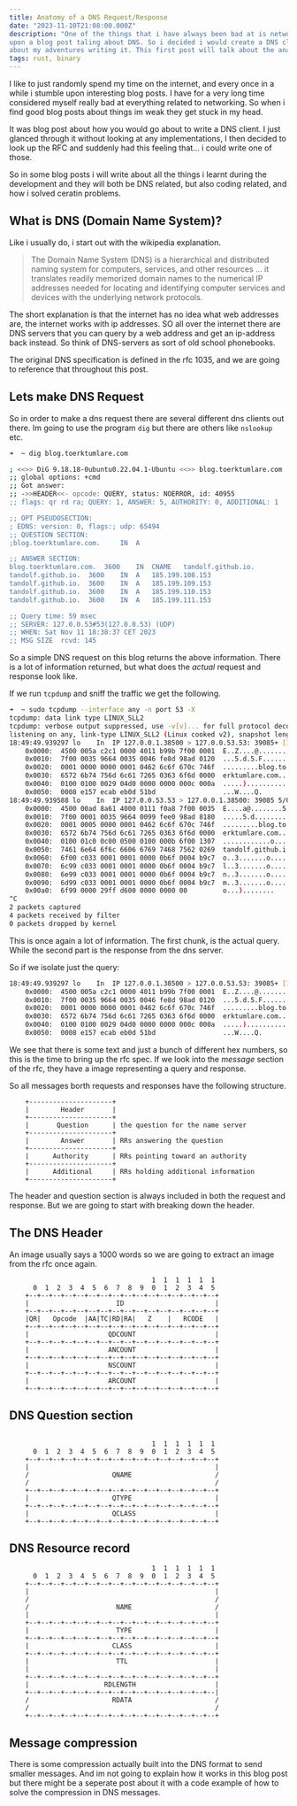 ```yaml
---
title: Anatomy of a DNS Request/Response
date: "2023-11-10T21:08:00.000Z"
description: "One of the things that i have always been bad at is networking, and i during my _interneting_ i stumbled
upon a blog post taling about DNS. So i decided i would create a DNS client in Rust. SO might write a couple of post
about my adventures writing it. This first post will talk about the anatomy."
tags: rust, binary
---
```


I like to just randomly spend my time on the internet, and every once in a while i stumble upon interesting blog posts.
I have for a very long time considered myself really bad at everything related to networking. So when i find good blog
posts about things im weak they get stuck in my head.

It was blog post about how you would go about to write a DNS client. I just glanced through it without looking at any
implementations, I then decided to look up the RFC and suddenly had this feeling that... i could write one of
those.

So in some blog posts i will write about all the things i learnt during the development and they will both be DNS
related, but also coding related, and how i solved ceratin problems.

## What is DNS (Domain Name System)?

Like i usually do, i start out with the wikipedia explanation.

<Blockquote source="wikipedia">
The Domain Name System (DNS) is a hierarchical and distributed naming system for computers, services, and other
resources ... it translates readily memorized domain names to the numerical IP addresses needed for locating and
identifying computer services and devices with the underlying network protocols.
</Blockquote>

The short explanation is that the internet has no idea what web addresses are, the internet works with ip addresses. SO all over the internet there are DNS servers that you can query by a web address and get an ip-address back instead. So think of DNS-servers as sort of old school phonebooks.

The original DNS specification is defined in the rfc 1035, and we are going to reference that throughout this post.

## Lets make DNS Request

So in order to make a dns request there are several different dns clients out there. Im going to use the program `dig` but there are others like `nslookup` etc.

```bash
➜  ~ dig blog.toerktumlare.com

; <<>> DiG 9.18.18-0ubuntu0.22.04.1-Ubuntu <<>> blog.toerktumlare.com
;; global options: +cmd
;; Got answer:
;; ->>HEADER<<- opcode: QUERY, status: NOERROR, id: 40955
;; flags: qr rd ra; QUERY: 1, ANSWER: 5, AUTHORITY: 0, ADDITIONAL: 1

;; OPT PSEUDOSECTION:
; EDNS: version: 0, flags:; udp: 65494
;; QUESTION SECTION:
;blog.toerktumlare.com.		IN	A

;; ANSWER SECTION:
blog.toerktumlare.com.	3600	IN	CNAME	tandolf.github.io.
tandolf.github.io.	3600	IN	A	185.199.108.153
tandolf.github.io.	3600	IN	A	185.199.109.153
tandolf.github.io.	3600	IN	A	185.199.110.153
tandolf.github.io.	3600	IN	A	185.199.111.153

;; Query time: 59 msec
;; SERVER: 127.0.0.53#53(127.0.0.53) (UDP)
;; WHEN: Sat Nov 11 18:38:37 CET 2023
;; MSG SIZE  rcvd: 145
```

So a simple DNS request on this blog returns the above information. There is a lot of information returned, but what does the _actual_ request and response look like.

If we run `tcpdump` and sniff the traffic we get the following.

```bash
➜  ~ sudo tcpdump --interface any -n port 53 -X
tcpdump: data link type LINUX_SLL2
tcpdump: verbose output suppressed, use -v[v]... for full protocol decode
listening on any, link-type LINUX_SLL2 (Linux cooked v2), snapshot length 262144 bytes
18:49:49.939297 lo    In  IP 127.0.0.1.38500 > 127.0.0.53.53: 39085+ [1au] A? blog.toerktumlare.com. (62)
	0x0000:  4500 005a c2c1 0000 4011 b99b 7f00 0001  E..Z....@.......
	0x0010:  7f00 0035 9664 0035 0046 fe8d 98ad 0120  ...5.d.5.F......
	0x0020:  0001 0000 0000 0001 0462 6c6f 670c 746f  .........blog.to
	0x0030:  6572 6b74 756d 6c61 7265 0363 6f6d 0000  erktumlare.com..
	0x0040:  0100 0100 0029 04d0 0000 0000 000c 000a  .....)..........
	0x0050:  0008 e157 ecab eb0d 51bd                 ...W....Q.
18:49:49.939588 lo    In  IP 127.0.0.53.53 > 127.0.0.1.38500: 39085 5/0/1 CNAME tandolf.github.io., A 185.199.108.153, A 185.199.110.153, A 185.199.109.153, A 185.199.111.153 (145)
	0x0000:  4500 00ad 8a61 4000 0111 f0a8 7f00 0035  E....a@........5
	0x0010:  7f00 0001 0035 9664 0099 fee0 98ad 8180  .....5.d........
	0x0020:  0001 0005 0000 0001 0462 6c6f 670c 746f  .........blog.to
	0x0030:  6572 6b74 756d 6c61 7265 0363 6f6d 0000  erktumlare.com..
	0x0040:  0100 01c0 0c00 0500 0100 000b 6f00 1307  ............o...
	0x0050:  7461 6e64 6f6c 6606 6769 7468 7562 0269  tandolf.github.i
	0x0060:  6f00 c033 0001 0001 0000 0b6f 0004 b9c7  o..3.......o....
	0x0070:  6c99 c033 0001 0001 0000 0b6f 0004 b9c7  l..3.......o....
	0x0080:  6e99 c033 0001 0001 0000 0b6f 0004 b9c7  n..3.......o....
	0x0090:  6d99 c033 0001 0001 0000 0b6f 0004 b9c7  m..3.......o....
	0x00a0:  6f99 0000 29ff d600 0000 0000 00         o...)........
^C
2 packets captured
4 packets received by filter
0 packets dropped by kernel
```

This is once again a lot of information. The first chunk, is the actual query. While the second part is the response from the dns server.

So if we isolate just the query:

```bash
18:49:49.939297 lo    In  IP 127.0.0.1.38500 > 127.0.0.53.53: 39085+ [1au] A? blog.toerktumlare.com. (62)
	0x0000:  4500 005a c2c1 0000 4011 b99b 7f00 0001  E..Z....@.......
	0x0010:  7f00 0035 9664 0035 0046 fe8d 98ad 0120  ...5.d.5.F......
	0x0020:  0001 0000 0000 0001 0462 6c6f 670c 746f  .........blog.to
	0x0030:  6572 6b74 756d 6c61 7265 0363 6f6d 0000  erktumlare.com..
	0x0040:  0100 0100 0029 04d0 0000 0000 000c 000a  .....)..........
	0x0050:  0008 e157 ecab eb0d 51bd                 ...W....Q.
```

We see that there is some text and just a bunch of different hex numbers, so this is the time to bring up the rfc spec. If we look into the _message_ section of the rfc, they have a image representing a query and response.

So all messages borth requests and responses have the following structure.

```
    +---------------------+
    |        Header       |
    +---------------------+
    |       Question      | the question for the name server
    +---------------------+
    |        Answer       | RRs answering the question
    +---------------------+
    |      Authority      | RRs pointing toward an authority
    +---------------------+
    |      Additional     | RRs holding additional information
    +---------------------+
```

The header and question section is always included in both the request and response. But we are going to start with breaking down the header.

## The DNS Header

An image usually says a 1000 words so we are going to extract an image from the rfc once again.

```
                                    1  1  1  1  1  1
      0  1  2  3  4  5  6  7  8  9  0  1  2  3  4  5
    +--+--+--+--+--+--+--+--+--+--+--+--+--+--+--+--+
    |                      ID                       |
    +--+--+--+--+--+--+--+--+--+--+--+--+--+--+--+--+
    |QR|   Opcode  |AA|TC|RD|RA|   Z    |   RCODE   |
    +--+--+--+--+--+--+--+--+--+--+--+--+--+--+--+--+
    |                    QDCOUNT                    |
    +--+--+--+--+--+--+--+--+--+--+--+--+--+--+--+--+
    |                    ANCOUNT                    |
    +--+--+--+--+--+--+--+--+--+--+--+--+--+--+--+--+
    |                    NSCOUNT                    |
    +--+--+--+--+--+--+--+--+--+--+--+--+--+--+--+--+
    |                    ARCOUNT                    |
    +--+--+--+--+--+--+--+--+--+--+--+--+--+--+--+--+
```

## DNS Question section
```

                                    1  1  1  1  1  1
      0  1  2  3  4  5  6  7  8  9  0  1  2  3  4  5
    +--+--+--+--+--+--+--+--+--+--+--+--+--+--+--+--+
    |                                               |
    /                     QNAME                     /
    /                                               /
    +--+--+--+--+--+--+--+--+--+--+--+--+--+--+--+--+
    |                     QTYPE                     |
    +--+--+--+--+--+--+--+--+--+--+--+--+--+--+--+--+
    |                     QCLASS                    |
    +--+--+--+--+--+--+--+--+--+--+--+--+--+--+--+--+
```

## DNS Resource record
```
                                    1  1  1  1  1  1
      0  1  2  3  4  5  6  7  8  9  0  1  2  3  4  5
    +--+--+--+--+--+--+--+--+--+--+--+--+--+--+--+--+
    |                                               |
    /                                               /
    /                      NAME                     /
    |                                               |
    +--+--+--+--+--+--+--+--+--+--+--+--+--+--+--+--+
    |                      TYPE                     |
    +--+--+--+--+--+--+--+--+--+--+--+--+--+--+--+--+
    |                     CLASS                     |
    +--+--+--+--+--+--+--+--+--+--+--+--+--+--+--+--+
    |                      TTL                      |
    |                                               |
    +--+--+--+--+--+--+--+--+--+--+--+--+--+--+--+--+
    |                   RDLENGTH                    |
    +--+--+--+--+--+--+--+--+--+--+--+--+--+--+--+--|
    /                     RDATA                     /
    /                                               /
    +--+--+--+--+--+--+--+--+--+--+--+--+--+--+--+--+
```

## Message compression

There is some compression actually built into the DNS format to send smaller messages. And im not going to explain how it works in this blog post but there might be a seperate post about it with a code example of how to solve the compression in DNS messages.
